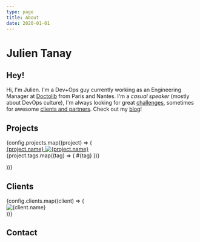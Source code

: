 ```yaml
---
type: page
title: About
date: 2020-01-01
---
```



# Julien Tanay

## Hey!

Hi, I'm Julien. I'm a Dev+Ops guy currently working as an Engineering Manager at [Doctolib](https://www.doctolib.fr) from Paris and Nantes. I'm a <i>casual speaker</i> (mostly about DevOps culture), I'm always looking for great [challenges](#projects), sometimes for awesome [clients and partners](#clients). Check out my [blog](/blog)!

## Projects

<div className="flex flex-wrap">
  {config.projects.map((project) => (
    <div className="w-1/2 md:w-1/4 p-4 max-w-sm" key={project.name}>
      <a href={project.link}>
        {project.name}
        <img src={project.image} alt={project.name} />
      </a>
      <div>
        {project.tags.map((tag) => (
          <span className="border rounded p-1 text-xs text-gray-600 bg-gray-100 m-1">#{tag}</span>
        ))}
        </div>
    </div>

))}

</div>

## Clients

<div className="flex">
  {config.clients.map((client) => (
    <div className="w-full md:w-1/3 p-4" key={client.name}>
      <img src={client.image} alt={client.name} />
    </div>
  ))}
</div>

## Contact

<ContactForm />
